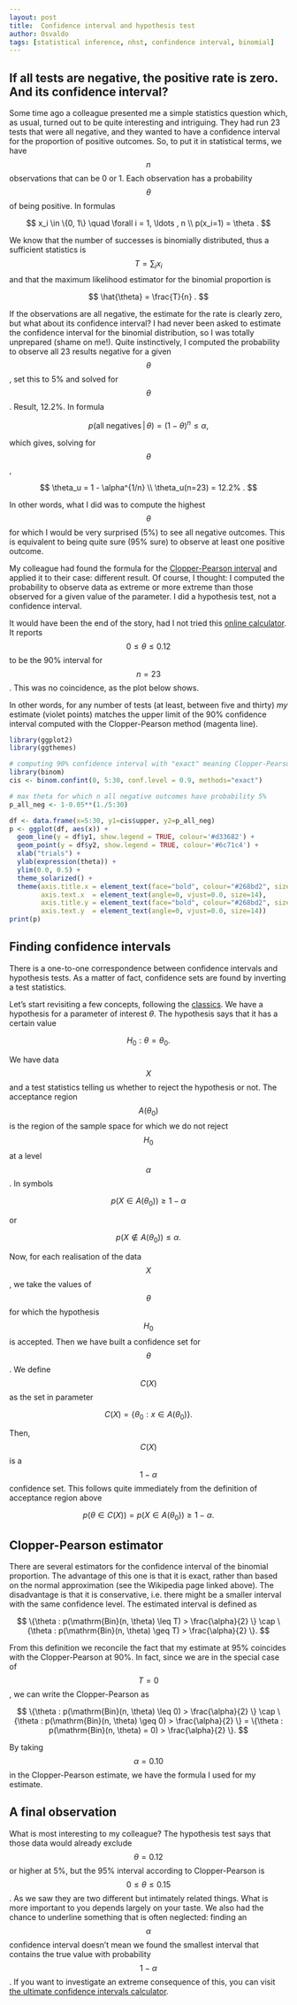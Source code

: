 ```yaml
---
layout: post
title:  Confidence interval and hypothesis test
author: Osvaldo
tags: [statistical inference, nhst, confindence interval, binomial]
---
```


## If all tests are negative, the positive rate is zero. And its confidence interval?

Some time ago a colleague presented me a simple statistics question which, as
usual, turned out to be quite interesting and intriguing. They had run 23 tests
that were all negative, and they wanted to have a confidence interval for the
proportion of positive outcomes. So, to put it in statistical terms, we have
$$n$$ observations that can be 0 or 1. Each observation has a probability
$$\theta$$ of being positive. In formulas

$$
x_i \in \{0, 1\} \quad \forall i = 1, \ldots , n \\
p(x_i=1) = \theta .
$$

We know that the number of successes is binomially distributed, thus a
sufficient statistics is $$T = \sum_i x_i$$ and that the maximum likelihood
estimator for the binomial proportion is

$$
\hat{\theta} = \frac{T}{n} .
$$

If the observations are all negative, the estimate for the rate is clearly zero,
but what about its confidence interval? I had never been asked to estimate the
confidence interval for the binomial distribution, so I was totally unprepared
(shame on me!). Quite instinctively, I computed the probability to observe all
23 results negative for a given $$\theta$$, set this to 5% and solved for
$$\theta$$. Result, 12.2%. In formula

$$
p(\mathrm{all\;negatives}\, |\, \theta) = (1-\theta)^n \leq \alpha,
$$

which gives, solving for $$\theta$$,

$$
\theta_u = 1 - \alpha^{1/n} \\
\theta_u(n=23) = 12.2% .
$$

In other words, what I did was to compute the highest $$\theta$$ for which I
would be very surprised (5%) to see all negative outcomes. This is equivalent
to being quite sure (95% sure) to observe at least one positive outcome.

My colleague had found the formula for the
[Clopper-Pearson interval](http://en.wikipedia.org/wiki/Binomial_proportion_confidence_interval#Clopper-Pearson_interval)
and applied it to their case: different result. Of course, I thought: I
computed the probability to observe data as extreme or more extreme than those
observed for a given value of the parameter. I did a hypothesis test, not a
confidence interval.

It would have been the end of the story, had I not tried this
[online calculator](http://www.danielsoper.com/statcalc3/calc.aspx?id=85).
It reports $$0 \leq \theta \leq 0.12$$ to be the 90% interval for $$n=23$$.
This was no coincidence, as the plot below shows.

In other words, for any number of tests (at least, between five and thirty)
_my_ estimate (violet points) matches the upper limit of the 90% confidence
interval computed with the Clopper-Pearson method (magenta line).

```r
library(ggplot2)
library(ggthemes)

# computing 90% confidence interval with "exact" meaning Clopper-Pearson
library(binom)
cis <- binom.confint(0, 5:30, conf.level = 0.9, methods="exact")

# max theta for which n all negative outcomes have probability 5%
p_all_neg <- 1-0.05**(1./5:30)

df <- data.frame(x=5:30, y1=cis$upper, y2=p_all_neg)
p <- ggplot(df, aes(x)) +
  geom_line(y = df$y1, show.legend = TRUE, colour='#d33682') +
  geom_point(y = df$y2, show.legend = TRUE, colour='#6c71c4') +
  xlab("trials") +
  ylab(expression(theta)) +
  ylim(0.0, 0.5) +
  theme_solarized() +
  theme(axis.title.x = element_text(face="bold", colour="#268bd2", size=16),
        axis.text.x  = element_text(angle=0, vjust=0.0, size=14),
        axis.title.y = element_text(face="bold", colour="#268bd2", size=16),
        axis.text.y  = element_text(angle=0, vjust=0.0, size=14))
print(p)
```

## Finding confidence intervals

There is a one-to-one correspondence between confidence intervals and hypothesis
tests. As a matter of fact, confidence sets are found by inverting a test
statistics.

Let’s start revisiting a few concepts, following the
[classics](http://books.google.ch/books/about/Statistical_inference.html?id=0x_vAAAAMAAJ&redir_esc=y).
We have a hypothesis for a parameter of interest $\theta$. The hypothesis says
that it has a certain value

$$
H_0 : \theta = \theta_0.
$$

We have data $$X$$ and a test statistics telling us whether to reject the
hypothesis or not. The acceptance region $$A(\theta_0)$$ is the region of the
sample space for which we do not reject $$H_0$$ at a level $$\alpha$$. In symbols

$$
p(X \in A(\theta_0)) \geq 1 - \alpha
$$

or

$$
p(X \notin A(\theta_0)) \leq \alpha.
$$

Now, for each realisation of the data $$X$$, we take the values of $$\theta$$ for
which the hypothesis $$H_0$$ is accepted. Then we have built a confidence set for
$$\theta$$. We define $$C(X)$$ as the set in parameter

$$
C(X)=\{\theta_0 : x \in A(\theta_0)\}.
$$

Then, $$C(X)$$ is a $$1 - \alpha$$ confidence set. This follows quite immediately
from the definition of acceptance region above

$$
p(\theta \in C(X)) = p(X \in A(\theta_0)) \geq 1 − \alpha.
$$

## Clopper-Pearson estimator

There are several estimators for the confidence interval of the binomial
proportion. The advantage of this one is that it is exact, rather than based on
the normal approximation (see the Wikipedia page linked above). The
disadvantage is that it is conservative, i.e. there might be a smaller interval
with the same confidence level. The estimated interval is defined as

$$
\{\theta : p(\mathrm{Bin}(n, \theta) \leq T) > \frac{\alpha}{2} \} \cap
\{\theta : p(\mathrm{Bin}(n, \theta) \geq T) > \frac{\alpha}{2} \}.
$$

From this definition we reconcile the fact that my estimate at 95% coincides
with the Clopper-Pearson at 90%. In fact, since we are in the special case of
$$T=0$$, we can write the Clopper-Pearson as

$$
\{\theta : p(\mathrm{Bin}(n, \theta) \leq 0) > \frac{\alpha}{2} \} \cap
\{\theta : p(\mathrm{Bin}(n, \theta) \geq 0) > \frac{\alpha}{2} \} =
\{\theta : p(\mathrm{Bin}(n, \theta) = 0) > \frac{\alpha}{2} \}.
$$

By taking $$\alpha = 0.10$$ in the Clopper-Pearson estimate, we have the formula
I used for my estimate.

## A final observation

What is most interesting to my colleague? The hypothesis test says that those
data would already exclude $$\theta=0.12$$ or higher at 5%, but the 95% interval
according to Clopper-Pearson is $$0 \leq \theta \leq 0.15$$. As we saw they are
two different but intimately related things. What is more important to you
depends largely on your taste.
We also had the chance to underline something that is often neglected: finding
an $$\alpha$$ confidence interval doesn’t mean we found the smallest interval
that contains the true value with probability $$1 - \alpha$$. If you want to
investigate an extreme consequence of this, you can visit
[the ultimate confidence intervals calculator](http://www.roma1.infn.it/~dagos/ci_calc.html).
